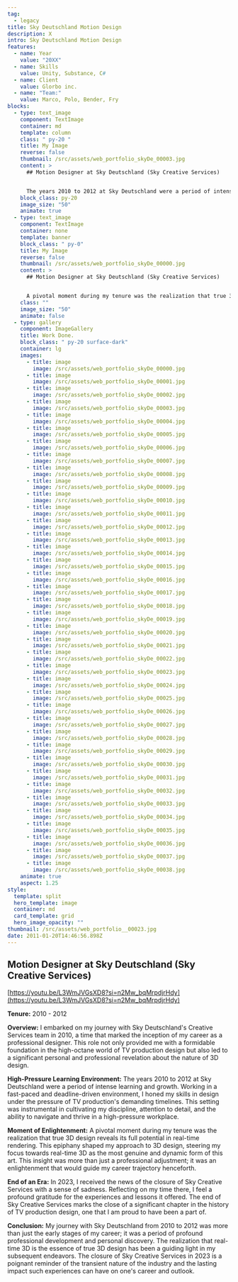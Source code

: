 ```yaml
---
tag:
  - legacy
title: Sky Deutschland Motion Design
description: X
intro: Sky Deutschland Motion Design
features:
  - name: Year
    value: "20XX"
  - name: Skills
    value: Unity, Substance, C#
  - name: Client
    value: Glorbo inc.
  - name: "Team:"
    value: Marco, Polo, Bender, Fry
blocks:
  - type: text_image
    component: TextImage
    container: md
    template: column
    class: " py-20 "
    title: My Image
    reverse: false
    thumbnail: /src/assets/web_portfolio_skyDe_00003.jpg
    content: >
      ## Motion Designer at Sky Deutschland (Sky Creative Services)


      The years 2010 to 2012 at Sky Deutschland were a period of intense learning and growth.
    block_class: py-20
    image_size: "50"
    animate: true
  - type: text_image
    component: TextImage
    container: none
    template: banner
    block_class: " py-0"
    title: My Image
    reverse: false
    thumbnail: /src/assets/web_portfolio_skyDe_00000.jpg
    content: >
      ## Motion Designer at Sky Deutschland (Sky Creative Services)


      A pivotal moment during my tenure was the realization that true 3D design reveals its full potential in real-time rendering.
    class: ""
    image_size: "50"
    animate: false
  - type: gallery
    component: ImageGallery
    title: Work Done.
    block_class: " py-20 surface-dark"
    container: lg
    images:
      - title: image
        image: /src/assets/web_portfolio_skyDe_00000.jpg
      - title: image
        image: /src/assets/web_portfolio_skyDe_00001.jpg
      - title: image
        image: /src/assets/web_portfolio_skyDe_00002.jpg
      - title: image
        image: /src/assets/web_portfolio_skyDe_00003.jpg
      - title: image
        image: /src/assets/web_portfolio_skyDe_00004.jpg
      - title: image
        image: /src/assets/web_portfolio_skyDe_00005.jpg
      - title: image
        image: /src/assets/web_portfolio_skyDe_00006.jpg
      - title: image
        image: /src/assets/web_portfolio_skyDe_00007.jpg
      - title: image
        image: /src/assets/web_portfolio_skyDe_00008.jpg
      - title: image
        image: /src/assets/web_portfolio_skyDe_00009.jpg
      - title: image
        image: /src/assets/web_portfolio_skyDe_00010.jpg
      - title: image
        image: /src/assets/web_portfolio_skyDe_00011.jpg
      - title: image
        image: /src/assets/web_portfolio_skyDe_00012.jpg
      - title: image
        image: /src/assets/web_portfolio_skyDe_00013.jpg
      - title: image
        image: /src/assets/web_portfolio_skyDe_00014.jpg
      - title: image
        image: /src/assets/web_portfolio_skyDe_00015.jpg
      - title: image
        image: /src/assets/web_portfolio_skyDe_00016.jpg
      - title: image
        image: /src/assets/web_portfolio_skyDe_00017.jpg
      - title: image
        image: /src/assets/web_portfolio_skyDe_00018.jpg
      - title: image
        image: /src/assets/web_portfolio_skyDe_00019.jpg
      - title: image
        image: /src/assets/web_portfolio_skyDe_00020.jpg
      - title: image
        image: /src/assets/web_portfolio_skyDe_00021.jpg
      - title: image
        image: /src/assets/web_portfolio_skyDe_00022.jpg
      - title: image
        image: /src/assets/web_portfolio_skyDe_00023.jpg
      - title: image
        image: /src/assets/web_portfolio_skyDe_00024.jpg
      - title: image
        image: /src/assets/web_portfolio_skyDe_00025.jpg
      - title: image
        image: /src/assets/web_portfolio_skyDe_00026.jpg
      - title: image
        image: /src/assets/web_portfolio_skyDe_00027.jpg
      - title: image
        image: /src/assets/web_portfolio_skyDe_00028.jpg
      - title: image
        image: /src/assets/web_portfolio_skyDe_00029.jpg
      - title: image
        image: /src/assets/web_portfolio_skyDe_00030.jpg
      - title: image
        image: /src/assets/web_portfolio_skyDe_00031.jpg
      - title: image
        image: /src/assets/web_portfolio_skyDe_00032.jpg
      - title: image
        image: /src/assets/web_portfolio_skyDe_00033.jpg
      - title: image
        image: /src/assets/web_portfolio_skyDe_00034.jpg
      - title: image
        image: /src/assets/web_portfolio_skyDe_00035.jpg
      - title: image
        image: /src/assets/web_portfolio_skyDe_00036.jpg
      - title: image
        image: /src/assets/web_portfolio_skyDe_00037.jpg
      - title: image
        image: /src/assets/web_portfolio_skyDe_00038.jpg
    animate: true
    aspect: 1.25
style:
  template: split
  hero_template: image
  container: md
  card_template: grid
  hero_image_opacity: ""
thumbnail: /src/assets/web_portfolio__00023.jpg
date: 2011-01-20T14:46:56.898Z
---
```


## Motion Designer at Sky Deutschland (Sky Creative Services)

[https://youtu.be/L3WmJVGsXD8?si=n2Mw_bqMrpdjrHdy](https://youtu.be/L3WmJVGsXD8?si=n2Mw_bqMrpdjrHdy)

**Tenure:** 2010 - 2012

**Overview:**
I embarked on my journey with Sky Deutschland's Creative Services team in 2010, a time that marked the inception of my career as a professional designer. This role not only provided me with a formidable foundation in the high-octane world of TV production design but also led to a significant personal and professional revelation about the nature of 3D design.

**High-Pressure Learning Environment:**
The years 2010 to 2012 at Sky Deutschland were a period of intense learning and growth. Working in a fast-paced and deadline-driven environment, I honed my skills in design under the pressure of TV production's demanding timelines. This setting was instrumental in cultivating my discipline, attention to detail, and the ability to navigate and thrive in a high-pressure workplace.

**Moment of Enlightenment:**
A pivotal moment during my tenure was the realization that true 3D design reveals its full potential in real-time rendering. This epiphany shaped my approach to 3D design, steering my focus towards real-time 3D as the most genuine and dynamic form of this art. This insight was more than just a professional adjustment; it was an enlightenment that would guide my career trajectory henceforth.

**End of an Era:**
In 2023, I received the news of the closure of Sky Creative Services with a sense of sadness. Reflecting on my time there, I feel a profound gratitude for the experiences and lessons it offered. The end of Sky Creative Services marks the close of a significant chapter in the history of TV production design, one that I am proud to have been a part of.

**Conclusion:**
My journey with Sky Deutschland from 2010 to 2012 was more than just the early stages of my career; it was a period of profound professional development and personal discovery. The realization that real-time 3D is the essence of true 3D design has been a guiding light in my subsequent endeavors. The closure of Sky Creative Services in 2023 is a poignant reminder of the transient nature of the industry and the lasting impact such experiences can have on one's career and outlook.